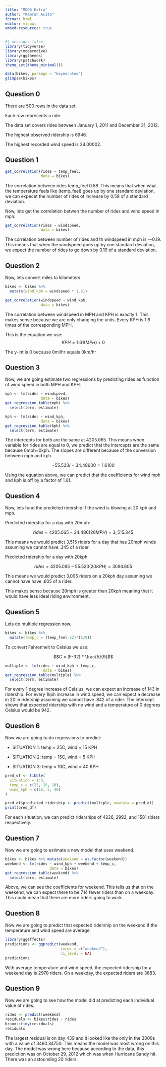 ```yaml
---
title: "MD06 Extra"
author: "Kamran Acito"
format: html
editor: visual
embed-resources: true
---
```


```r
#| message: false
library(tidyverse)
library(moderndive)
library(ggthemes)
library(patchwork)
theme_set(theme_minimal())
```

```r
data(bikes, package = "bayesrules")
glimpse(bikes)
```

## Question 0

There are 500 rows in the data set.

Each row represents a ride.

The data set covers rides between January 1, 2011 and December 31, 2012.

The highest observed ridership is 6946.

The highest recorded wind speed is 34.00002.

## Question 1

```r
get_correlation(rides ~ temp_feel,
                data = bikes)
```

The correlation between rides temp_feel 0.58. This means that when what the temperature feels like (temp_feel) goes up by one standard deviation, we can expecet the number of rides ot increase by 0.58 of a standard deviation.

Now, lets get the correlation betwen the number of rides and wind speed in mph.

```r
get_correlation(rides ~ windspeed,
                data = bikes)
```

The correlation between number of rides and th windspeed in mph is ---0.19. This means that when the windspeed goes up by one standard deviation, we expect the number of rides to go down by 0.19 of a standard deviation.

## Question 2

Now, lets convert miles to kilometers.

```r
bikes <- bikes %>% 
  mutate(wind_kph = windspeed * 1.61)
```

```r
get_correlation(windspeed ~ wind_kph,
                data = bikes)
```

The correlation between windspeed in MPH and KPH is exactly 1. This makes sense because we are only changing the units. Every KPH is 1.6 times of the corresponding MPH.

This is the equation we use: $$ KPH = 1.61 (MPH) + 0$$

The y-int is 0 because 0mi/hr equals 0km/hr

## Question 3

Now, we are going estimate two regressions by predicting rides as function of wind speed in both MPH and KPH.

```r
mph <- lm(rides ~ windspeed,
                data = bikes)
get_regression_table(mph) %>% 
  select(term, estimate)
```

```r
kph <- lm(rides ~ wind_kph,
                data = bikes)
get_regression_table(kph) %>% 
  select(term, estimate)
```

The intercepts for both are the same at 4205.065. This means when variable for rides are equal to 0, we predict that the intercepts are the same because 0mph=0kph. The slopes are different because of the conversion between mph and kph.

$$
-55.523 / -34.48600 = 1.6100
$$

Using the equation above, we can predict that the coefficients for wind mph and kph is off by a factor of 1.61.

## Question 4

Now, lets fund the predicted ridership if the wind is blowing at 20 kph and mph.

Predicted ridership for a day with 20mph:

$$
rides = 4205.065 - 34.486 (20MPH) = 3,515.345
$$

This means we would predict 3,515 riders for a day that has 20mph winds assuming we cannot have .345 of a rider.

Predicted ridership for a day with 20kph:

$$
rides = 4205.065 - 55.523(20KPH) = 3094.605
$$

This means we would predict 3,095 riders on a 20kph day assuming we cannot have have .605 of a rider.

This makes sense because 20mph is greater than 20kph meaning that it would have less ideal riding environment.

## Question  5

Lets do multiple regression now.

```r
bikes <- bikes %>% 
  mutate(temp_c = (temp_feel-32)*(5/9))
```

To convert Fahrenheit to Celsius we use:

$$C = (F-32) * \frac{5}{9}$$

```r
multiple <- lm(rides ~ wind_kph + temp_c,
                 data = bikes)
get_regression_table(multiple) %>% 
  select(term, estimate)
```

For every 1 degree increase of Celsius, we can expect an increase of 143 in ridership. For every 1kph increase in wind speed, we can expect a decrease in 20 in ridership assuming we cannot have .842 of a rider. The intercept shows that expected ridership with no wind and a temperature of 0 degrees Celsius would be 942.

## Question 6

Now we are going to do regressions to predict:

-   SITUATION 1: temp = 25C, wind = 15 KPH

-   SITUATION 2: temp = 15C, wind = 5 KPH

-   SITUATION 3: temp = 10C, wind = 40 KPH

```r
pred_df <- tibble(
  situation = 1:3,
  temp_c = c(25, 15, 10),
  wind_kph = c(15, 5, 40)
)

pred_df$predicted_ridership <- predict(multiple, newdata = pred_df)
print(pred_df)
```

For each situation, we can predict riderships of 4226, 2992, and 1581 riders respectively.

## Question 7

Now we are going to estimate a new model that uses weekend.

```r
bikes <- bikes %>% mutate(weekend = as.factor(weekend))
weekend <- lm(rides ~ wind_kph + weekend + temp_c,
                    data = bikes)
get_regression_table(weekend) %>%
  select(term, estimate)
```

Above, we can see the coefficients for weekend. This tells us that on the weekend, we can expect there to be 714 fewer riders than on a weekday. This could mean that there are more riders going to work.

## Question 8

Now we are going to predict that expected ridership on the weekend if the temperature and wind speed are average.

```r
library(ggeffects)
predictions <- ggpredict(weekend,
                         terms = c("weekend"),
                         ci_level = NA)
predictions
```

With average temperature and wind speed, the expected ridership for a weekend day is 2970 riders. On a weekday, the expected riders are 3683.

## Question 9

Now we are going to see how the model did at predicting each individual value of rides.

```r
rides <- predict(weekend)
residuals <- bikes$rides - rides
broom::tidy(residuals)
residuals
```

The largest residual is on day 439 and it looked like the only in the 3000s with a value of 3490.34750. This means the model was most wrong on this day. The model was wrong here because according to the data, this prediction was on October 29, 2012 which was when Hurricane Sandy hit. There was an astounding 20 riders.
